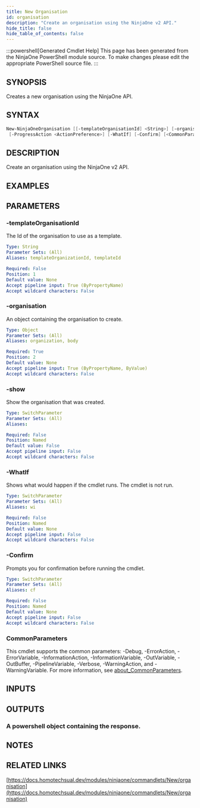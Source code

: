 ```yaml
---
title: New Organisation
id: organisation
description: "Create an organisation using the NinjaOne v2 API."
hide_title: false
hide_table_of_contents: false
---
```


:::powershell[Generated Cmdlet Help]
This page has been generated from the NinjaOne PowerShell module source. To make changes please edit the appropriate PowerShell source file.
:::

## SYNOPSIS

Creates a new organisation using the NinjaOne API.

## SYNTAX

```powershell
New-NinjaOneOrganisation [[-templateOrganisationId] <String>] [-organisation] <Object> [-show]
 [-ProgressAction <ActionPreference>] [-WhatIf] [-Confirm] [<CommonParameters>]
```

## DESCRIPTION

Create an organisation using the NinjaOne v2 API.

## EXAMPLES

## PARAMETERS

### -templateOrganisationId

The Id of the organisation to use as a template.

```yaml
Type: String
Parameter Sets: (All)
Aliases: templateOrganizationId, templateId

Required: False
Position: 1
Default value: None
Accept pipeline input: True (ByPropertyName)
Accept wildcard characters: False
```

### -organisation

An object containing the organisation to create.

```yaml
Type: Object
Parameter Sets: (All)
Aliases: organization, body

Required: True
Position: 2
Default value: None
Accept pipeline input: True (ByPropertyName, ByValue)
Accept wildcard characters: False
```

### -show

Show the organisation that was created.

```yaml
Type: SwitchParameter
Parameter Sets: (All)
Aliases:

Required: False
Position: Named
Default value: False
Accept pipeline input: False
Accept wildcard characters: False
```

### -WhatIf

Shows what would happen if the cmdlet runs.
The cmdlet is not run.

```yaml
Type: SwitchParameter
Parameter Sets: (All)
Aliases: wi

Required: False
Position: Named
Default value: None
Accept pipeline input: False
Accept wildcard characters: False
```

### -Confirm

Prompts you for confirmation before running the cmdlet.

```yaml
Type: SwitchParameter
Parameter Sets: (All)
Aliases: cf

Required: False
Position: Named
Default value: None
Accept pipeline input: False
Accept wildcard characters: False
```

### CommonParameters

This cmdlet supports the common parameters: -Debug, -ErrorAction, -ErrorVariable, -InformationAction, -InformationVariable, -OutVariable, -OutBuffer, -PipelineVariable, -Verbose, -WarningAction, and -WarningVariable. For more information, see [about_CommonParameters](http://go.microsoft.com/fwlink/?LinkID=113216).

## INPUTS


## OUTPUTS

### A powershell object containing the response.

## NOTES

## RELATED LINKS

[https://docs.homotechsual.dev/modules/ninjaone/commandlets/New/organisation](https://docs.homotechsual.dev/modules/ninjaone/commandlets/New/organisation)

